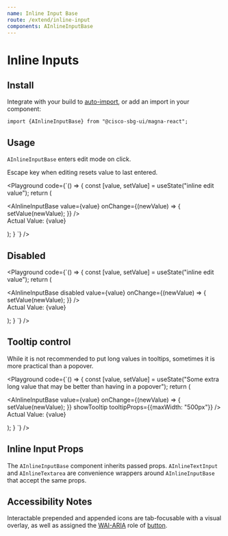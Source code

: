 ```yaml
---
name: Inline Input Base
route: /extend/inline-input
components: AInlineInputBase
---
```


# Inline Inputs

## Install

Integrate with your build to [auto-import](/#integrating), or add an import in your component:

```
import {AInlineInputBase} from "@cisco-sbg-ui/magna-react";
```

## Usage

`AInlineInputBase` enters edit mode on click.

Escape key when editing resets value to last entered.

<Playground
  code={`() => {
  const [value, setValue] = useState("inline edit value");
  return (
    <div>
      <AInlineInputBase value={value} onChange={(newValue) => {
        setValue(newValue);
      }} />
      <br />
      Actual Value: {value}
    </div>

);
}
`}
/>

## Disabled

<Playground
  code={`() => {
  const [value, setValue] = useState("inline edit value");
  return (
    <div>
      <AInlineInputBase disabled value={value} onChange={(newValue) => {
        setValue(newValue);
      }} />
      <br />
      Actual Value: {value}
    </div>

);
}
`}
/>

## Tooltip control

While it is not recommended to put long values in tooltips, sometimes it is more practical than a popover.

<Playground
  code={`() => {
  const [value, setValue] = useState("Some extra long value that may be better than having in a popover");
  return (
    <div>
      <AInlineInputBase
        value={value}
          onChange={(newValue) => {
            setValue(newValue);
          }}
        showTooltip
        tooltipProps={{maxWidth: "500px"}}
      />
      <br />
      Actual Value: {value}
    </div>

);
}
`}
/>

## Inline Input Props

The `AInlineInputBase` component inherits passed props. `AInlineTextInput` and `AInlineTextarea` are convenience wrappers around `AInlineInputBase` that accept the same props.

<Props of="AInlineInputBase" />

## Accessibility Notes

Interactable prepended and appended icons are tab-focusable with a visual overlay, as well as assigned the [WAI-ARIA](https://www.w3.org/WAI/standards-guidelines/aria/) role of [button](https://www.w3.org/TR/wai-aria/#button).
